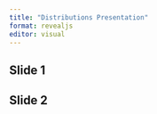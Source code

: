 ```yaml
---
title: "Distributions Presentation"
format: revealjs
editor: visual
---
```


## Slide 1

## Slide 2
